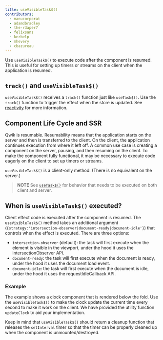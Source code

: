 ```yaml
---
title: useVisibleTask$()
contributors:
  - manucorporat
  - adamdbradley
  - the-r3aper7
  - felixsanz
  - kerbelp
  - mhevery
  - cbazureau
---
```


Use `useVisibleTask$()` to execute code after the component is resumed. This is useful for setting up timers or streams on the client when the application is resumed.

## `track()` and `useVisibleTask$()`

`useVisibleTask$()` receives a `track()` function just like `useTask$()`. Use the `track()` function to trigger the effect when the store is updated. See [reactivity](../../../tutorial/reactivity/explicit/index.mdx) for more information.

## Component Life Cycle and SSR

Qwik is resumable. Resumability means that the application starts on the server and then is transferred to the client. On the client, the application continues execution from where it left off. A common use case is creating a component on the server, pausing, and then resuming on the client. To make the component fully functional, it may be necessary to execute code eagerly on the client to set up timers or streams.

`useVisibleTask$()` is a client-only method. (There is no equivalent on the server.)

> **NOTE** See [`useTask$()`](/docs/(qwik)/components/tasks/index.mdx#usetask) for behavior that needs to be executed on both client and server.

## When is `useVisibleTask$()` executed?

Client effect code is executed after the component is resumed. The `useVisibleTask$()` method takes an additional argument (`{strategy:'intersection-observer|document-ready|document-idle'}`) that controls when the effect is executed. There are three options:

- `intersection-observer` (default): the task will first execute when the element is visible in the viewport, under the hood it uses the IntersectionObserver API.
- `document-ready`: the task will first execute when the document is ready, under the hood it uses the document load event.
- `document-idle`: the task will first execute when the document is idle, under the hood it uses the requestIdleCallback API.

### Example

The example shows a clock component that is rendered below the fold. Use the `useVisibleTask$()` to make the clock update the current time every second to make it work on the client. We have provided the utility function `updateClock` to aid your implementation.

Keep in mind that `useVisibleTask$()` should return a cleanup function that releases the `setInterval` timer so that the timer can be properly cleaned up when the component is unmounted/destroyed.
